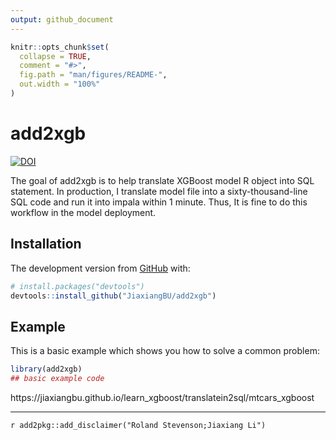```yaml
---
output: github_document
---
```


<!-- README.md is generated from README.Rmd. Please edit that file -->

```r
knitr::opts_chunk$set(
  collapse = TRUE,
  comment = "#>",
  fig.path = "man/figures/README-",
  out.width = "100%"
)
```
# add2xgb

<!-- badges: start -->
[![DOI](https://zenodo.org/badge/200150014.svg)](https://zenodo.org/badge/latestdoi/200150014)
<!-- badges: end -->

The goal of add2xgb is to help translate XGBoost model R object into SQL statement.
In production, I translate model file into a sixty-thousand-line SQL code and run it into impala within 1 minute. Thus, It is fine to do this workflow in the model deployment.

## Installation

The development version from [GitHub](https://github.com/) with:

``` r
# install.packages("devtools")
devtools::install_github("JiaxiangBU/add2xgb")
```

## Example

This is a basic example which shows you how to solve a common problem:

```r
library(add2xgb)
## basic example code
```

https://jiaxiangbu.github.io/learn_xgboost/translatein2sql/mtcars_xgboost

***

`r add2pkg::add_disclaimer("Roland Stevenson;Jiaxiang Li")`

